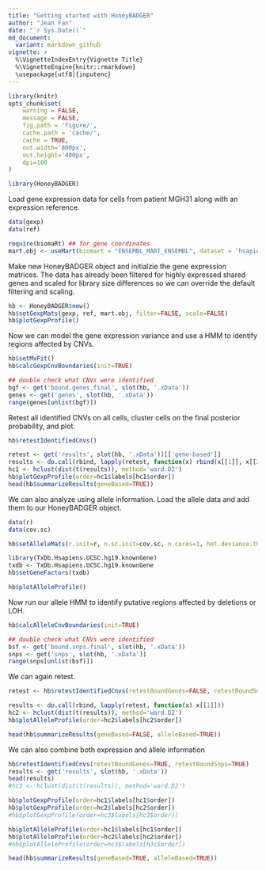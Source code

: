 ```yaml
---
title: "Getting started with HoneyBADGER"
author: "Jean Fan"
date: "`r Sys.Date()`"
md_document:
  variant: markdown_github
vignette: >
  %\VignetteIndexEntry{Vignette Title}
  %\VignetteEngine{knitr::rmarkdown}
  \usepackage[utf8]{inputenc}
---
```



```r
library(knitr)
opts_chunk$set(
    warning = FALSE,
    message = FALSE,
    fig.path = 'figure/',
    cache.path = 'cache/',
    cache = TRUE,
    out.width='800px',
    out.height='400px',
    dpi=100
)
```


```r

library(HoneyBADGER)

```

Load gene expression data for cells from patient MGH31 along with an expression reference.

```r
data(gexp)
data(ref)

require(biomaRt) ## for gene coordinates
mart.obj <- useMart(biomart = "ENSEMBL_MART_ENSEMBL", dataset = 'hsapiens_gene_ensembl', host = "jul2015.archive.ensembl.org")
```

Make new HoneyBADGER object and initialzie the gene expression matrices. The data has already been filtered for highly expressed shared genes and scaled for library size differences so we can override the default filtering and scaling.

```r
hb <- HoneyBADGER$new()
hb$setGexpMats(gexp, ref, mart.obj, filter=FALSE, scale=FALSE)
hb$plotGexpProfile()
```

Now we can model the gene expression variance and use a HMM to identify regions affected by CNVs.

```r
hb$setMvFit()
hb$calcGexpCnvBoundaries(init=TRUE)

## double check what CNVs were identified
bgf <- get('bound.genes.final', slot(hb, '.xData'))
genes <- get('genes', slot(hb, '.xData'))
range(genes[unlist(bgf)])
```

Retest all identified CNVs on all cells, cluster cells on the final posterior probability, and plot.

```r
hb$retestIdentifiedCnvs()

retest <- get('results', slot(hb, '.xData'))[['gene-based']]
results <- do.call(rbind, lapply(retest, function(x) rbind(x[[1]], x[[2]])))
hc1 <- hclust(dist(t(results)), method='ward.D2')
hb$plotGexpProfile(order=hc1$labels[hc1$order])
head(hb$summarizeResults(geneBased=TRUE))

```

We can also analyze using allele information. Load the allele data and add them to our HoneyBADGER object.

```r
data(r)
data(cov.sc)

hb$setAlleleMats(r.init=r, n.sc.init=cov.sc, n.cores=1, het.deviance.threshold=0.1)

library(TxDb.Hsapiens.UCSC.hg19.knownGene)
txdb <- TxDb.Hsapiens.UCSC.hg19.knownGene
hb$setGeneFactors(txdb)

hb$plotAlleleProfile()
```

Now run our allele HMM to identify putative regions affected by deletions or LOH.

```r
hb$calcAlleleCnvBoundaries(init=TRUE)

## double check what CNVs were identified
bsf <- get('bound.snps.final', slot(hb, '.xData'))
snps <- get('snps', slot(hb, '.xData'))
range(snps[unlist(bsf)])
```

We can again retest.

```r
retest <- hb$retestIdentifiedCnvs(retestBoundGenes=FALSE, retestBoundSnps=TRUE)

results <- do.call(rbind, lapply(retest, function(x) x[[1]]))
hc2 <- hclust(dist(t(results)), method='ward.D2')
hb$plotAlleleProfile(order=hc2$labels[hc2$order])

head(hb$summarizeResults(geneBased=FALSE, alleleBased=TRUE))

```

We can also combine both expression and allele information

```r
hb$retestIdentifiedCnvs(retestBoundGenes=TRUE, retestBoundSnps=TRUE)
results <- get('results', slot(hb, '.xData'))
head(results)
#hc3 <- hclust(dist(t(results)), method='ward.D2')

hb$plotGexpProfile(order=hc1$labels[hc1$order])
hb$plotGexpProfile(order=hc2$labels[hc2$order])
#hb$plotGexpProfile(order=hc3$labels[hc3$order])

hb$plotAlleleProfile(order=hc1$labels[hc1$order])
hb$plotAlleleProfile(order=hc2$labels[hc2$order])
#hb$plotAlleleProfile(order=hc3$labels[h3c$order])

head(hb$summarizeResults(geneBased=TRUE, alleleBased=TRUE))
```